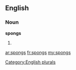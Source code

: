 ==English==

===Noun===
'''spongs'''

# {{plural of|[[spong]]}}

[[Category:English plurals]]

[[ar:spongs]]
[[fr:spongs]]
[[my:spongs]]